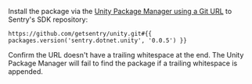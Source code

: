 Install the package via the [Unity Package Manager using a Git URL](https://docs.unity3d.com/Manual/upm-ui-giturl.html) to Sentry's SDK repository:

```
https://github.com/getsentry/unity.git#{{ packages.version('sentry.dotnet.unity', '0.0.5') }}
```
<Note>

Confirm the URL doesn't have a trailing whitespace at the end. The Unity Package Manager will fail to find the package if a trailing whitespace is appended.

</Note>
